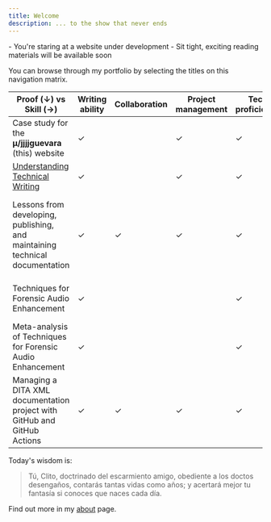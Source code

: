 ```yaml
---
title: Welcome
description: ... to the show that never ends
---
```


<Note title="Hi there!" type="success">
  - You're staring at a website under development
  - Sit tight, exciting reading materials will be available soon
</Note>

You can browse through my portfolio by selecting the titles on this navigation matrix.

| Proof (**↓**) vs Skill (**→**)                                               | Writing ability | Collaboration | Project management | Tech proficiency | Technologies                                                                       |
| ---------------------------------------------------------------------------- | --------------- | ------------- | ------------------ | ---------------- | ---------------------------------------------------------------------------------- |
| Case study for the **μ/jjjjguevara** (this) website                          | ✓               |               | ✓                  | ✓                | Git, GitHub, DITA XML, TypeScript, JavaScript, N                                   |
| [Understanding Technical Writing](/docs/articles/tech-writing-ontology)      | ✓               |               | ✓                  | ✓                |                                                                                    |
| Lessons from developing, publishing, and maintaining technical documentation | ✓               | ✓             | ✓                  | ✓                | Git, GitHub, DITA XML, Oxygen XML Editor, Google Docs, Adobe InDesign, LaTeX, etc  |
| Techniques for Forensic Audio Enhancement                                    | ✓               |               |                    | ✓                | DITA XML, Reaper DAW, Figma, Adobe InDesign                                        |
| Meta-analysis of Techniques for Forensic Audio Enhancement                   | ✓               |               |                    | ✓                | DITA XML, Reaper DAW, Figma, Adobe InDesign                                        |
| Managing a DITA XML documentation project with GitHub and GitHub Actions     | ✓               | ✓             | ✓                  | ✓                | DITA XML, Git, GitHub                                                              |


Today's wisdom is:
> Tú, Clito, doctrinado
del escarmiento amigo,
obediente a los doctos desengaños,
contarás tantas vidas como años;
y acertará mejor tu fantasía
si conoces que naces cada día.

Find out more in my [about](/docs/main/about) page.
